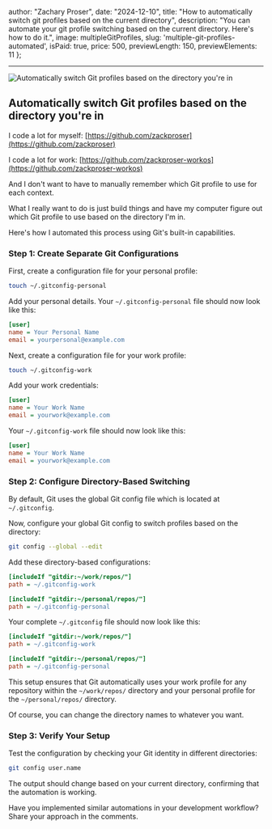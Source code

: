 

  author: "Zachary Proser",
  date: "2024-12-10",
  title: "How to automatically switch git profiles based on the current directory",
  description: "You can automate your git profile switching based on the current directory. Here's how to do it.",
  image: multipleGitProfiles,
  slug: 'multiple-git-profiles-automated',
  isPaid: true,
  price: 500,
  previewLength: 150,
  previewElements: 11
};



--- 

<Image src={multipleGitProfiles} alt="Automatically switch Git profiles based on the directory you're in" />

## Automatically switch Git profiles based on the directory you're in 

I code a lot for myself: [https://github.com/zackproser](https://github.com/zackproser)

I code a lot for work: [https://github.com/zackproser-workos](https://github.com/zackproser-workos)

And I don't want to have to manually remember which Git profile to use for each context. 

What I really want to do is just build things and have my computer figure out which Git profile to use based on the directory I'm in.

Here's how I automated this process using Git's built-in capabilities.

### Step 1: Create Separate Git Configurations

First, create a configuration file for your personal profile:

```bash
touch ~/.gitconfig-personal
```

Add your personal details. Your `~/.gitconfig-personal` file should now look like this:

```ini
[user]
name = Your Personal Name
email = yourpersonal@example.com
```

Next, create a configuration file for your work profile:

```bash
touch ~/.gitconfig-work
```

Add your work credentials:

```ini
[user]
name = Your Work Name
email = yourwork@example.com
```

Your `~/.gitconfig-work` file should now look like this:

```ini
[user]
name = Your Work Name
email = yourwork@example.com
```

### Step 2: Configure Directory-Based Switching

By default, Git uses the global Git config file which is located at `~/.gitconfig`.

Now, configure your global Git config to switch profiles based on the directory:

```bash
git config --global --edit
```

Add these directory-based configurations:

```ini
[includeIf "gitdir:~/work/repos/"]
path = ~/.gitconfig-work

[includeIf "gitdir:~/personal/repos/"]
path = ~/.gitconfig-personal
```

Your complete `~/.gitconfig` file should now look like this:

```ini
[includeIf "gitdir:~/work/repos/"]
path = ~/.gitconfig-work

[includeIf "gitdir:~/personal/repos/"]
path = ~/.gitconfig-personal
```

This setup ensures that Git automatically uses your work profile for any repository within the `~/work/repos/` directory and your personal profile for the `~/personal/repos/` directory.

Of course, you can change the directory names to whatever you want.

### Step 3: Verify Your Setup

Test the configuration by checking your Git identity in different directories:

```bash
git config user.name
```

The output should change based on your current directory, confirming that the automation is working.

Have you implemented similar automations in your development workflow? Share your approach in the comments.